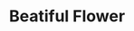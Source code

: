 ---
title: "Beatiful Flower"
meta_title: "Beatiful Flower craft"
description: "Craft de Beatiful Flower"
rank: "e"
draft: false
name: "Beatiful Flower"
recipe_img: "https://wiki.pokexgames.com/images/4/42/Beautiful_Flower.png"
level: 6
craft_time: 360
result: 1
value_npc: 1
ingredients:
  - name: "Bulb"
    quantity: 2
    item_img: "https://wiki.pokexgames.com/images/b/b3/Bulb.png"
    value_npc: 1
  - name: "Leaves"
    quantity: 6
    item_img: "https://wiki.pokexgames.com/images/f/f1/Leaves.png"
    value_npc: 1
  - name: "Pure Grass"
    quantity: 200
    item_img: "https://wiki.pokexgames.com/images/b/bc/Pure_Grass.png"
    value_npc: 1
---